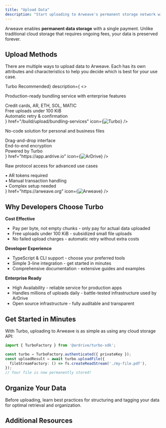 ```yaml
---
title: "Upload Data"
description: "Start uploading to Arweave's permanent storage network with our recommended tools and best practices"
---
```


Arweave enables **permanent data storage** with a single payment. Unlike traditional cloud storage that requires ongoing fees, your data is preserved forever. 

## Upload Methods

There are multiple ways to upload data to Arweave. Each has its own attributes and characteristics to help you decide which is best for your use case.

<Cards>
  <Card 
    title={<span className="flex items-center gap-2">Turbo <span className="text-xs bg-green-500/10 text-green-600 dark:text-green-400 px-2 py-1 rounded-full">Recommended</span></span>}
    description={
      <>
        <p className="mb-3">Production-ready bundling service with enterprise features</p>
        <div className="space-y-1 text-sm">
          <div className="flex items-center gap-2"><CreditCard className="w-4 h-4" /> Credit cards, AR, ETH, SOL, MATIC</div>
          <div className="flex items-center gap-2"><Zap className="w-4 h-4" /> Free uploads under 100 KiB</div>
          <div className="flex items-center gap-2"><Shield className="w-4 h-4" /> Automatic retry & confirmation</div>
        </div>
      </>
    }
    href="/build/upload/bundling-services"
    icon={<Image src="/turbo.svg" alt="Turbo" width={40} height={40} />}
  />
  <Card 
    title="ArDrive"
    description={
      <>
        <p className="mb-3">No-code solution for personal and business files</p>
        <div className="space-y-1 text-sm">
          <div className="flex items-center gap-2"><Check className="w-4 h-4" /> Drag-and-drop interface</div>
          <div className="flex items-center gap-2"><Check className="w-4 h-4" /> End-to-end encryption</div>
          <div className="flex items-center gap-2"><Check className="w-4 h-4" /> Powered by Turbo</div>
        </div>
      </>
    }
    href="https://app.ardrive.io"
    icon={<Image src="/ardrive.svg" alt="ArDrive" width={40} height={40} />}
  />
  <Card 
    title="Direct to Arweave"
    description={
      <>
        <p className="mb-3">Raw protocol access for advanced use cases</p>
        <div className="space-y-1 text-sm text-muted-foreground">
          <div>• AR tokens required</div>
          <div>• Manual transaction handling</div>
          <div>• Complex setup needed</div>
        </div>
      </>
    }
    href="https://arweave.org"
    icon={<Image src="/arweave.png" alt="Arweave" width={40} height={40} />}
  />
</Cards>

## Why Developers Choose Turbo

**Cost Effective**
- Pay per byte, not empty chunks - only pay for actual data uploaded
- Free uploads under 100 KiB - subsidized small file uploads
- No failed upload charges - automatic retry without extra costs

**Developer Experience**
- TypeScript & CLI support - choose your preferred tools
- Simple 3-line integration - get started in minutes
- Comprehensive documentation - extensive guides and examples

**Enterprise Ready**
- High Availability - reliable service for production apps
- Handles millions of uploads daily - battle-tested infrastructure used by ArDrive
- Open source infrastructure - fully auditable and transparent

## Get Started in Minutes

With Turbo, uploading to Arweave is as simple as using any cloud storage API:

```typescript
import { TurboFactory } from '@ardrive/turbo-sdk';

const turbo = TurboFactory.authenticated({ privateKey });
const uploadResult = await turbo.uploadFile({
  fileStreamFactory: () => fs.createReadStream('./my-file.pdf'),
});
// Your file is now permanently stored!
```

<Cards>
  <Card 
    title="Quick Start Guide" 
    description="Upload your first file in under 5 minutes"
    href="/build/upload/bundling-services"
  />
  <Card 
    title="Payment Methods" 
    description="Credit cards, crypto, and Turbo Credits explained"
    href="/build/upload/turbo-credits"
  />
</Cards>

## Organize Your Data

Before uploading, learn best practices for structuring and tagging your data for optimal retrieval and organization.

<Cards>
  <Card 
    title="Tagging System" 
    description="Add metadata and queryable attributes to uploads"
    href="/build/upload/tagging"
  />
  <Card 
    title="Manifests" 
    description="Create folder structures and host websites"
    href="/build/upload/manifests"
  />
  <Card 
    title="Encryption" 
    description="Secure your data with client-side encryption"
    href="/build/upload/encryption"
  />
</Cards>

## Additional Resources

<Cards>
  <Card 
    title="API Reference" 
    description="Complete SDK documentation and examples"
    href="/apis/turbo"
  />
  <Card 
    title="Pricing Calculator" 
    description="Estimate costs for your uploads"
    href="https://turbo.ardrive.net"
  />
  <Card 
    title="Get Help" 
    description="Join our Discord community"
    href="https://discord.gg/cuCqBb5v"
  />
</Cards>
